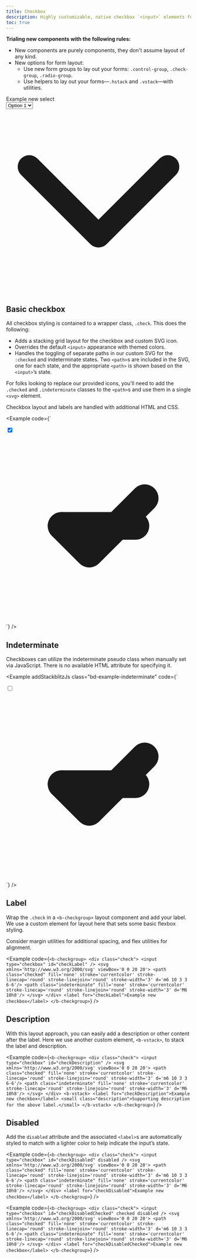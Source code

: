 ```yaml
---
title: Checkbox
description: Highly customizable, native checkbox `<input>` elements for presenting toggleable options.
toc: true
---
```


**Trialing new components with the following rules:**

- New components are purely components, they don't assume layout of any kind.
- New options for form layout:
  - Use new form groups to lay out your forms: `.control-group`, `.check-group`, `.radio-group`.
  - Use helpers to lay out your forms—`.hstack` and `.vstack`—with utilities.

<div class="vstack gap-2">
  <label for="select">Example new select</label>
  <div class="select">
    <select class="form-control">
      <option value="1">Option 1</option>
      <option value="2">Option 2</option>
      <option value="3">Option 3</option>
    </select>
    <svg xmlns='http://www.w3.org/2000/svg' viewBox='0 0 16 16'><path fill='none' stroke='currentColor' stroke-linecap='round' stroke-linejoin='round' stroke-width='2' d='m2 5 6 6 6-6'/></svg>
  </div>
</div>

## Basic checkbox

All checkbox styling is contained to a wrapper class, `.check`. This does the following:

- Adds a stacking grid layout for the checkbox and custom SVG icon.
- Overrides the default `<input>` appearance with themed colors.
- Handles the toggling of separate paths in our custom SVG for the `:checked` and indeterminate states. Two `<path>`s are included in the SVG, one for each state, and the appropriate `<path>` is shown based on the `<input>`’s state.

For folks looking to replace our provided icons, you'll need to add the `.checked` and `.indeterminate` classes to the `<path>`s and use them in a single `<svg>` element.

Checkbox layout and labels are handled with additional HTML and CSS.

<Example code={`<div class="check">
    <input type="checkbox" id="check" checked />
    <svg xmlns='http://www.w3.org/2000/svg' viewBox='0 0 20 20'>
      <path class="checked" fill='none' stroke='currentcolor' stroke-linecap='round' stroke-linejoin='round' stroke-width='3' d='m6 10 3 3 6-6'/>
      <path class="indeterminate" fill='none' stroke='currentcolor' stroke-linecap='round' stroke-linejoin='round' stroke-width='3' d='M6 10h8'/>
    </svg>
  </div>`} />

## Indeterminate

Checkboxes can utilize the indeterminate pseudo class when manually set via JavaScript. There is no available HTML attribute for specifying it.

<Example addStackblitzJs class="bd-example-indeterminate" code={`<div class="check">
    <input type="checkbox" id="checkIndeterminate" />
    <svg xmlns='http://www.w3.org/2000/svg' viewBox='0 0 20 20'>
      <path class="checked" fill='none' stroke='currentcolor' stroke-linecap='round' stroke-linejoin='round' stroke-width='3' d='m6 10 3 3 6-6'/>
      <path class="indeterminate" fill='none' stroke='currentcolor' stroke-linecap='round' stroke-linejoin='round' stroke-width='3' d='M6 10h8'/>
    </svg>
  </div>`} />

## Label

Wrap the `.check` in a `<b-checkgroup>` layout component and add your label. We use a custom element for layout here that sets some basic flexbox styling.

Consider margin utilities for additional spacing, and flex utilities for alignment.

<Example code={`<b-checkgroup>
    <div class="check">
      <input type="checkbox" id="checkLabel" />
      <svg xmlns='http://www.w3.org/2000/svg' viewBox='0 0 20 20'>
        <path class="checked" fill='none' stroke='currentcolor' stroke-linecap='round' stroke-linejoin='round' stroke-width='3' d='m6 10 3 3 6-6'/>
        <path class="indeterminate" fill='none' stroke='currentcolor' stroke-linecap='round' stroke-linejoin='round' stroke-width='3' d='M6 10h8'/>
      </svg>
    </div>
    <label for="checkLabel">Example new checkbox</label>
  </b-checkgroup>`} />

## Description

With this layout approach, you can easily add a description or other content after the label. Here we use another custom element, `<b-vstack>`, to stack the label and description.

<Example code={`<b-checkgroup>
    <div class="check">
      <input type="checkbox" id="checkDescription" />
      <svg xmlns='http://www.w3.org/2000/svg' viewBox='0 0 20 20'>
        <path class="checked" fill='none' stroke='currentcolor' stroke-linecap='round' stroke-linejoin='round' stroke-width='3' d='m6 10 3 3 6-6'/>
        <path class="indeterminate" fill='none' stroke='currentcolor' stroke-linecap='round' stroke-linejoin='round' stroke-width='3' d='M6 10h8'/>
      </svg>
    </div>
    <b-vstack>
      <label for="checkDescription">Example new checkbox</label>
      <small class="description">Supporting description for the above label.</small>
    </b-vstack>
  </b-checkgroup>`} />

## Disabled

Add the `disabled` attribute and the associated `<label>`s are automatically styled to match with a lighter color to help indicate the input’s state.

<Example code={`<b-checkgroup>
    <div class="check">
      <input type="checkbox" id="checkDisabled" disabled />
      <svg xmlns='http://www.w3.org/2000/svg' viewBox='0 0 20 20'>
        <path class="checked" fill='none' stroke='currentcolor' stroke-linecap='round' stroke-linejoin='round' stroke-width='3' d='m6 10 3 3 6-6'/>
        <path class="indeterminate" fill='none' stroke='currentcolor' stroke-linecap='round' stroke-linejoin='round' stroke-width='3' d='M6 10h8'/>
      </svg>
    </div>
    <label for="checkDisabled">Example new checkbox</label>
  </b-checkgroup>`} />

<Example code={`<b-checkgroup>
    <div class="check">
      <input type="checkbox" id="checkDisabledChecked" checked disabled />
      <svg xmlns='http://www.w3.org/2000/svg' viewBox='0 0 20 20'>
        <path class="checked" fill='none' stroke='currentcolor' stroke-linecap='round' stroke-linejoin='round' stroke-width='3' d='m6 10 3 3 6-6'/>
        <path class="indeterminate" fill='none' stroke='currentcolor' stroke-linecap='round' stroke-linejoin='round' stroke-width='3' d='M6 10h8'/>
      </svg>
    </div>
    <label for="checkDisabledChecked">Example new checkbox</label>
  </b-checkgroup>`} />
